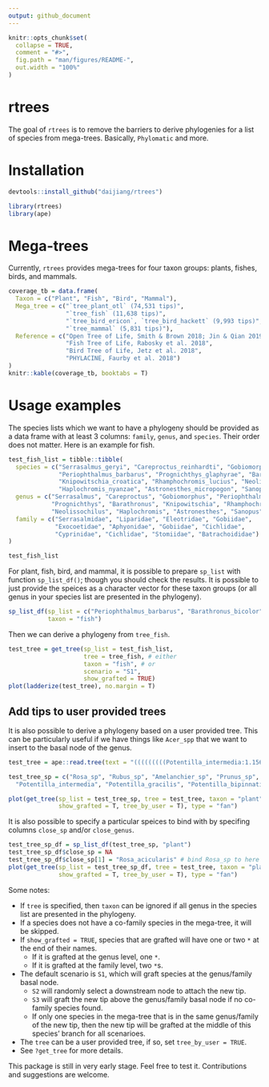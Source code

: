 ```yaml
---
output: github_document
---
```


<!-- README.md is generated from README.Rmd. Please edit that file -->

```r
knitr::opts_chunk$set(
  collapse = TRUE,
  comment = "#>",
  fig.path = "man/figures/README-",
  out.width = "100%"
)
```

# rtrees

The goal of `rtrees` is to remove the barriers to derive phylogenies for a list of species from mega-trees. Basically, `Phylomatic` and more.


# Installation

```r
devtools::install_github("daijiang/rtrees")
```

```r
library(rtrees)
library(ape)
```

# Mega-trees

Currently, `rtrees` provides mega-trees for four taxon groups: plants, fishes, birds, and mammals.

```r
coverage_tb = data.frame(
  Taxon = c("Plant", "Fish", "Bird", "Mammal"),
  Mega_tree = c("`tree_plant_otl` (74,531 tips)", 
                "`tree_fish` (11,638 tips)", 
                "`tree_bird_ericon`, `tree_bird_hackett` (9,993 tips)",
                "`tree_mammal` (5,831 tips)"),
  Reference = c("Open Tree of Life, Smith & Brown 2018; Jin & Qian 2019",
                "Fish Tree of Life, Rabosky et al. 2018",
                "Bird Tree of Life, Jetz et al. 2018",
                "PHYLACINE, Faurby et al. 2018")
)
knitr::kable(coverage_tb, booktabs = T)
```

# Usage examples

The species lists which we want to have a phylogeny should be provided as a data frame with at least 3 columns: `family`, `genus`, and `species`. Their order does not matter. Here is an example for fish.

```r
test_fish_list = tibble::tibble(
  species = c("Serrasalmus_geryi", "Careproctus_reinhardti", "Gobiomorphus_coxii", 
              "Periophthalmus_barbarus", "Prognichthys_glaphyrae", "Barathronus_bicolor", 
              "Knipowitschia_croatica", "Rhamphochromis_lucius", "Neolissochilus_tweediei", 
              "Haplochromis_nyanzae", "Astronesthes_micropogon", "Sanopus_reticulatus"),
  genus = c("Serrasalmus", "Careproctus", "Gobiomorphus", "Periophthalmus",
            "Prognichthys", "Barathronus", "Knipowitschia", "Rhamphochromis", 
            "Neolissochilus", "Haplochromis", "Astronesthes", "Sanopus"),
  family = c("Serrasalmidae", "Liparidae", "Eleotridae", "Gobiidae", 
             "Exocoetidae", "Aphyonidae", "Gobiidae", "Cichlidae", 
             "Cyprinidae", "Cichlidae", "Stomiidae", "Batrachoididae")
)
```

```r
test_fish_list
```

For plant, fish, bird, and mammal, it is possible to prepare `sp_list` with function `sp_list_df()`; though you should check the results. It is possible to just provide the speices as a character vector for these taxon groups (or all genus in your species list are presented in the phylogeny).

```r
sp_list_df(sp_list = c("Periophthalmus_barbarus", "Barathronus_bicolor"),
           taxon = "fish")
```


Then we can derive a phylogeny from `tree_fish`.

```r
test_tree = get_tree(sp_list = test_fish_list,
                     tree = tree_fish, # either 
                     taxon = "fish", # or
                     scenario = "S1",
                     show_grafted = TRUE)
plot(ladderize(test_tree), no.margin = T)
```
  
## Add tips to user provided trees

It is also possible to derive a phylogeny based on a user provided tree. This can be particularly useful if we have things like `Acer_spp` that we want to insert to the basal node of the genus.

```r
test_tree = ape::read.tree(text = "(((((((((Potentilla_intermedia:1.156097,Potentilla_gracilis:1.156097):9.169741,Potentilla_bipinnatifida:10.325839):10.466967,Potentilla_sterilis:20.792806):11.333216,Fragaria_virginiana:32.126022):6.026567,(((((Rosa_setigera:3.434279,Rosa_arkansana:3.434279):1.991106,Rosa_spinosissima:5.425386):0.993924,Rosa_acicularis:6.419309):6.730804,(Rosa_micrantha:0.188519,Rosa_canina:0.188519):12.961594):23.677485,(Agrimonia_gryposepala:4.730863,Agrimonia_parviflora:4.730863):32.096735):1.324992):6.47604,(Geum_urbanum:11.153303,Geum_rivale:11.153303):33.475326):1.449852,((((((((Rubus_semisetosus:3.10529,Rubus_glandicaulis:3.10529):0.957584,Rubus_steelei:4.062873):0.398394,Rubus_cuneifolius:4.461267):2.271628,Rubus_vagus:6.732895):0.023439,Rubus_superioris:6.756333):0.020104,(Rubus_multifer:4.287114,Rubus_elegantulus:4.287115):2.489323):0.025475,((Rubus_laciniatus:0.125186,Rubus_bifrons:0.125186):0.11903,Rubus_praecox:0.244216):6.557697):11.571849,(Rubus_parviflorus:14.85915,Rubus_odoratus:14.85915):3.514612):27.704718):16.915234,Filipendula_rubra:62.993714):13.354116,((((((((((Crataegus_dissona:0.081863,Crataegus_florifera:0.081863):0.49838,Crataegus_fulleriana:0.580243):1.434261,Crataegus_crus-galli:2.014503):0.177737,Crataegus_chrysocarpa:2.192239):0.051159,Crataegus_uniflora:2.243399):0.438351,Crataegus_persimilis:2.68175):4.697259,((Malus_toringo:6.472694,Malus_ioensis:6.472693):0.772012,Chaenomeles_speciosa:7.244705):0.134305):1.72489,Pyrus_communis:9.1039):0.313393,Amelanchier_spicata:9.417293):40.039557,((((((Prunus_pumila:6.189944,Prunus_nigra:6.189945):0.37487,Prunus_pensylvanica:6.564815):4.856241,(Prunus_padus:4.816999,Prunus_serotina:4.817):6.604057):29.162527,Sorbaria_sorbifolia:40.583584):2.924475,Rhodotypos_scandens:43.50806):2.718224,(Spiraea_X_bumalda:25.921582,Aruncus_dioicus:25.921583):20.304701):3.230567):26.89098);")

test_tree_sp = c("Rosa_sp", "Rubus_sp", "Amelanchier_sp", "Prunus_sp", "Sorbus_sp", "Potentilla_sp",
  "Potentilla_intermedia", "Potentilla_gracilis", "Potentilla_bipinnatifida", "Potentilla_sterilis", "Fragaria_virginiana", "Rosa_setigera", "Rosa_arkansana", "Rosa_spinosissima", "Rosa_acicularis", "Rosa_micrantha", "Rosa_canina", "Agrimonia_gryposepala", "Agrimonia_parviflora", "Geum_urbanum", "Geum_rivale", "Rubus_semisetosus", "Rubus_glandicaulis", "Rubus_steelei", "Rubus_cuneifolius", "Rubus_vagus", "Rubus_superioris", "Rubus_multifer", "Rubus_elegantulus", "Rubus_laciniatus", "Rubus_bifrons", "Rubus_praecox", "Rubus_parviflorus", "Rubus_odoratus", "Filipendula_rubra", "Crataegus_dissona", "Crataegus_florifera", "Crataegus_fulleriana", "Crataegus_crus-galli", "Crataegus_chrysocarpa", "Crataegus_uniflora", "Crataegus_persimilis", "Malus_toringo", "Malus_ioensis", "Chaenomeles_speciosa", "Pyrus_communis", "Amelanchier_spicata", "Prunus_pumila", "Prunus_nigra", "Prunus_pensylvanica", "Prunus_padus", "Prunus_serotina", "Sorbaria_sorbifolia", "Rhodotypos_scandens", "Spiraea_X_bumalda", "Aruncus_dioicus")

plot(get_tree(sp_list = test_tree_sp, tree = test_tree, taxon = "plant",
              show_grafted = T, tree_by_user = T), type = "fan")
```

It is also possible to specify a particular speices to bind with by specifing columns `close_sp` and/or `close_genus`.

```r
test_tree_sp_df = sp_list_df(test_tree_sp, "plant")
test_tree_sp_df$close_sp = NA
test_tree_sp_df$close_sp[1] = "Rosa_acicularis" # bind Rosa_sp to here
plot(get_tree(sp_list = test_tree_sp_df, tree = test_tree, taxon = "plant",
              show_grafted = T, tree_by_user = T), type = "fan")
```

Some notes: 

- If `tree` is specified, then `taxon` can be ignored if all genus in the species list are presented in the phylogeny.
- If a species does not have a co-family species in the mega-tree, it will be skipped.
- If `show_grafted = TRUE`, species that are grafted will have one or two `*` at the end of their names.
  + If it is grafted at the genus level, one `*`.
  + If it is grafted at the family level, two `*`s.
- The default scenario is `S1`, which will graft species at the genus/family basal node.
  + `S2` will randomly select a downstream node to attach the new tip.
  + `S3` will graft the new tip above the genus/family basal node if no co-family species found.
  + If only one species in the mega-tree that is in the same genus/family of the new tip, then the new tip will be grafted at the middle of this species' branch for all scenarioes.
- The `tree` can be a user provided tree, if so, set `tree_by_user = TRUE`.
- See `?get_tree` for more details.
  

This package is still in very early stage. Feel free to test it. Contributions and suggestions are welcome.
  

